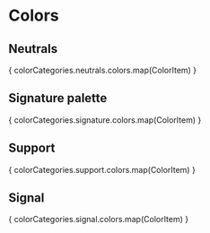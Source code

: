 

<Meta
  title="Styles/Colors"
  decorators={decorators}
/>

# Colors

## Neutrals
<Story name="Neutrals">
  <Grid container spacing={1} direction="row">
    { colorCategories.neutrals.colors.map(ColorItem) }
  </Grid>
</Story>

## Signature palette
<Story name="Signature palette">
  <Grid container spacing={1} direction="row">
    { colorCategories.signature.colors.map(ColorItem) }
  </Grid>
</Story>

## Support
<Story name="Support">
  <Grid container spacing={1} direction="row">
    { colorCategories.support.colors.map(ColorItem) }
  </Grid>
</Story>

## Signal
<Story name="Signal">
  <Grid container spacing={1} direction="row">
    { colorCategories.signal.colors.map(ColorItem) }
  </Grid>
</Story>
